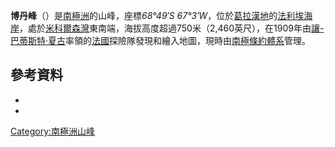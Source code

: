 {{Coord|68|49|S|67|3|W|source:GNIS|display=title}}

'''博丹峰'''（{{lang-en|'''Baudin Peaks'''}}）是[[南極洲|南極洲]]的山峰，座標''68°49′S 67°3′W''，位於[[葛拉漢地|葛拉漢地]]的[[法利埃海岸|法利埃海岸]]，處於[[米科爾森灣|米科爾森灣]]東南端，海拔高度超過750米（2,460英尺），在1909年由[[讓-巴蒂斯特·夏古|讓-巴蒂斯特·夏古]]率領的[[法國|法國]]探險隊發現和繪入地圖，現時由[[南極條約體系|南極條約體系]]管理。

==參考資料==
*{{cite gnis | type = antarid | id = 1080| name = Baudin Peaks | accessdate = 2011-05-22}}
*{{usgs-gazetteer|id=1080}}

{{DEFAULTSORT:Baudin Peaks}}
[[Category:南極洲山峰|Category:南極洲山峰]]


{{FallièresCoast-geo-stub}}